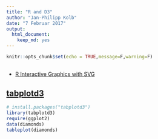 ```yaml
---
title: "R and D3"
author: "Jan-Philipp Kolb"
date: "7 Februar 2017"
output: 
  html_document: 
    keep_md: yes
---
```


```r
knitr::opts_chunk$set(echo = TRUE,message=F,warning=F)
```

## 

- [R Interactive Graphics with SVG](http://timelyportfolio.github.io/gridSVG_intro/)

## [tabplotd3](https://cran.r-project.org/web/packages/tabplotd3/index.html)

```r
# install.packages("tabplotd3")
library(tabplotd3)
require(ggplot2)
data(diamonds)
tableplot(diamonds)
```

